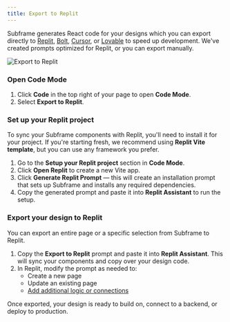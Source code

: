 ```yaml
---
title: Export to Replit
---
```


Subframe generates React code for your designs which you can export directly to [Replit](/export-to-replit), [Bolt](/export-to-bolt), [Cursor](/export-to-cursor), or [Lovable](/export-to-lovable) to speed up development. We've created prompts optimized for Replit, or you can export manually.

![Export to Replit](/images/export-to-replit/export-to-replit.png)

### Open Code Mode
1. Click **Code** in the top right of your page to open **Code Mode**.
2. Select **Export to Replit**.

### Set up your Replit project
To sync your Subframe components with Replit, you'll need to install it for your project. If you're starting fresh, we recommend using **Replit Vite template**, but you can use any framework you prefer.

1. Go to the **Setup your Replit project** section in **Code Mode**.
2. Click **Open Replit** to create a new Vite app.
3. Click **Generate Replit Prompt** — this will create an installation prompt that sets up Subframe and installs any required dependencies.
4. Copy the generated prompt and paste it into **Replit Assistant** to run the setup.

### Export your design to Replit
You can export an entire page or a specific selection from Subframe to Replit.

1. Copy the **Export to Replit** prompt and paste it into **Replit Assistant**. This will sync your components and copy over your design code.
2. In Replit, modify the prompt as needed to:
    * Create a new page
    * Update an existing page
    * [Add additional logic or connections](/adding-business-logic)

Once exported, your design is ready to build on, connect to a backend, or deploy to production.

